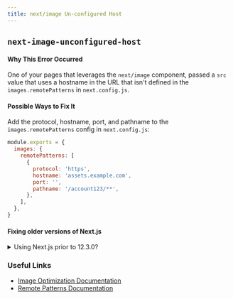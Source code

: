 ```yaml
---
title: next/image Un-configured Host
---
```


## `next-image-unconfigured-host`

#### Why This Error Occurred

One of your pages that leverages the `next/image` component, passed a `src` value that uses a hostname in the URL that isn't defined in the `images.remotePatterns` in `next.config.js`.

#### Possible Ways to Fix It

Add the protocol, hostname, port, and pathname to the `images.remotePatterns` config in `next.config.js`:

```js filename="next.config.js"
module.exports = {
  images: {
    remotePatterns: [
      {
        protocol: 'https',
        hostname: 'assets.example.com',
        port: '',
        pathname: '/account123/**',
      },
    ],
  },
}
```

#### Fixing older versions of Next.js

<details>
  <summary>Using Next.js prior to 12.3.0?</summary>
  <p>Older versions of Next.js can configure <code>images.domains</code> instead:</p>
  <pre><code>module.exports = {
  images: {
    domains: ['assets.example.com'],
  },
}</code></pre>
</details>

### Useful Links

- [Image Optimization Documentation](/docs/pages/building-your-application/optimizing/images)
- [Remote Patterns Documentation](/docs/pages/api-reference/components/image#remotepatterns)
